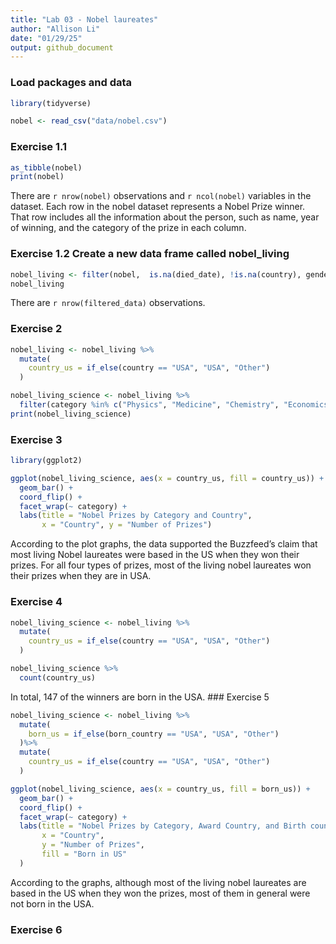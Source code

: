 ```yaml
---
title: "Lab 03 - Nobel laureates"
author: "Allison Li"
date: "01/29/25"
output: github_document
---
```


### Load packages and data

```r
library(tidyverse) 
```

```r
nobel <- read_csv("data/nobel.csv")
```

### Exercise 1.1

```r
as_tibble(nobel)
print(nobel)
```

There are `r nrow(nobel)` observations and `r ncol(nobel)` variables in the dataset. Each row in the nobel dataset represents a Nobel Prize winner. That row includes all the information about the person, such as name, year of winning, and the category of the prize in each column. 

### Exercise 1.2 Create a new data frame called nobel_living

```r
nobel_living <- filter(nobel,  is.na(died_date), !is.na(country), gender != "org")
nobel_living
```

There are `r nrow(filtered_data)` observations. 

### Exercise 2

```r
nobel_living <- nobel_living %>%
  mutate(
    country_us = if_else(country == "USA", "USA", "Other")
  )

nobel_living_science <- nobel_living %>%
  filter(category %in% c("Physics", "Medicine", "Chemistry", "Economics"))
print(nobel_living_science)

```

### Exercise 3

```r

library(ggplot2)

ggplot(nobel_living_science, aes(x = country_us, fill = country_us)) +
  geom_bar() + 
  coord_flip() +
  facet_wrap(~ category) +
  labs(title = "Nobel Prizes by Category and Country",
       x = "Country", y = "Number of Prizes") 
```

According to the plot graphs, the data supported the Buzzfeed's claim that most living Nobel laureates were based in the US when they won their prizes. For all four types of prizes, most of the living nobel laureates won their prizes when they are in USA. 

### Exercise 4

```r
nobel_living_science <- nobel_living %>%
  mutate(
    country_us = if_else(country == "USA", "USA", "Other") 
  )

nobel_living_science %>%
  count(country_us)
```

In total, 147 of the winners are born in the USA. 
### Exercise 5

```r

nobel_living_science <- nobel_living %>%
  mutate(
    born_us = if_else(born_country == "USA", "USA", "Other") 
  )%>%
  mutate(
    country_us = if_else(country == "USA", "USA", "Other") 
  )

ggplot(nobel_living_science, aes(x = country_us, fill = born_us)) +
  geom_bar() +  
  coord_flip() +
  facet_wrap(~ category) +  
  labs(title = "Nobel Prizes by Category, Award Country, and Birth country",
       x = "Country", 
       y = "Number of Prizes",
       fill = "Born in US"
  )
```

According to the graphs, although most of the living nobel laureates are based in the US when they won the prizes, most of them in general were not born in the USA. 

### Exercise 6